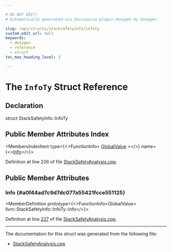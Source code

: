 ```yaml
---

# DO NOT EDIT!
# Automatically generated via docusaurus-plugin-doxygen by Doxygen.

slug: /api/structs/stacksafetyinfo/infoty
custom_edit_url: null
keywords:
  - doxygen
  - reference
  - struct
toc_max_heading_level: 3

---
```





# The `InfoTy` Struct Reference

<DoxygenPage pluginConfig={pluginConfig}>



## Declaration

<CodeBlock>struct StackSafetyInfo::InfoTy</CodeBlock>

## Public Member Attributes Index

<MembersIndex>

<MembersIndexItem
  type={<>FunctionInfo&lt; <a href="/docs/api/classes/llvm/globalvalue">GlobalValue</a> &gt;</>}
  name={<><a href="#a0f44ad7c9d7dc077a55421fcce551125">Info</a></>}>
</MembersIndexItem>

</MembersIndex>


Definition at line 226 of file <a href="/docs/api/files/lib/lib/analysis/stacksafetyanalysis-cpp">StackSafetyAnalysis.cpp</a>.

<SectionDefinition>

## Public Member Attributes

### Info {#a0f44ad7c9d7dc077a55421fcce551125}

<MemberDefinition
  prototype={<>FunctionInfo&lt;GlobalValue&gt; llvm::StackSafetyInfo::InfoTy::Info</>}>

Definition at line <a href="/docs/api/files/lib/lib/analysis/stacksafetyanalysis-cpp/#l00227">227</a> of file <a href="/docs/api/files/lib/lib/analysis/stacksafetyanalysis-cpp">StackSafetyAnalysis.cpp</a>.
</MemberDefinition>

</SectionDefinition>

<hr/>

The documentation for this struct was generated from the following file:

<ul>
<li><a href="/docs/api/files/lib/lib/analysis/stacksafetyanalysis-cpp">StackSafetyAnalysis.cpp</a></li>
</ul>

</DoxygenPage>
